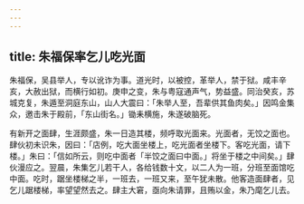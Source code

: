```yaml
---
---
---
```

title: 朱福保率乞儿吃光面
---



朱福保，吴县举人，专以讹诈为事。道光时，以被控，革举人，禁于狱。咸丰辛亥，大赦出狱，而横行如初。庚申之变，朱与粤寇通声气，势益盛。同治癸亥，苏城克复，朱遁至洞庭东山，山人大震曰：「朱举人至，吾辈供其鱼肉矣。」因鸣金集众，邀击朱于殿前，「东山街名。」锄耒横施，朱遂破脑死。

有新开之面肆，生涯颇盛，朱一日造其楼，频呼取光面来。光面者，无饺之面也。肆伙初未识朱，因曰：「店例，吃大面坐楼上，吃光面者坐楼下。客吃光面，请下楼。」朱曰：「信如所云，则吃中面者「半饺之面曰中面。」将坐于楼之中间矣。」肆伙漫应之。翌晨，朱集乞儿若干人，各给钱数十文，以二人为一班，分班至面馆吃中面。吃时，踞坐楼梯之半，一班去，一班又来，至午犹未散。他客造面肆者，见乞儿踞楼梯，率望望然去之。肆主大窘，亟向朱请罪，且贿以金，朱乃麾乞儿去。